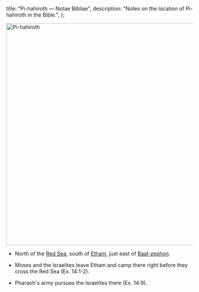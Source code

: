   title: "Pi-hahiroth — Notae Bibliae",
  description: "Notes on the location of Pi-hahiroth in the Bible.",
};

<Initial text="Pi-hahiroth"/>

<Image
  className="sepia rounded"
  src="/places/pi_hahiroth.jpg"
  alt="Pi-hahiroth"
  width="600"
  height="600"
/>

- North of the [Red Sea](/places/old-testament/exodus/red-sea), south of [Etham](/places/old-testament/exodus/etham), just east of [Baal-zephon](/places/old-testament/exodus/baal-zephon).

- Moses and the Israelites leave Etham and camp there right before they cross the Red Sea (Ex. 14:1-2).

- Pharaoh's army pursues the Israelites there (Ex. 14:9).
